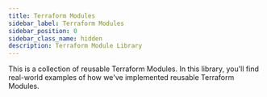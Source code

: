 ```yaml
---
title: Terraform Modules
sidebar_label: Terraform Modules
sidebar_position: 0
sidebar_class_name: hidden
description: Terraform Module Library
---
```


<Intro>
  This is a collection of reusable Terraform Modules. In this library, you'll find real-world examples of how we've implemented reusable Terraform Modules.
</Intro>

<DocCardList/>

